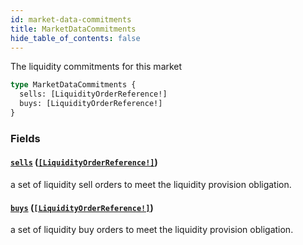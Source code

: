 ```yaml
---
id: market-data-commitments
title: MarketDataCommitments
hide_table_of_contents: false
---
```



The liquidity commitments for this market

```graphql
type MarketDataCommitments {
  sells: [LiquidityOrderReference!]
  buys: [LiquidityOrderReference!]
}
```


### Fields

#### [`sells`](#) ([`[LiquidityOrderReference!]`](/docs/testnet/graphql/objects/liquidity-order-reference))

a set of liquidity sell orders to meet the liquidity provision obligation.


#### [`buys`](#) ([`[LiquidityOrderReference!]`](/docs/testnet/graphql/objects/liquidity-order-reference))

a set of liquidity buy orders to meet the liquidity provision obligation.




